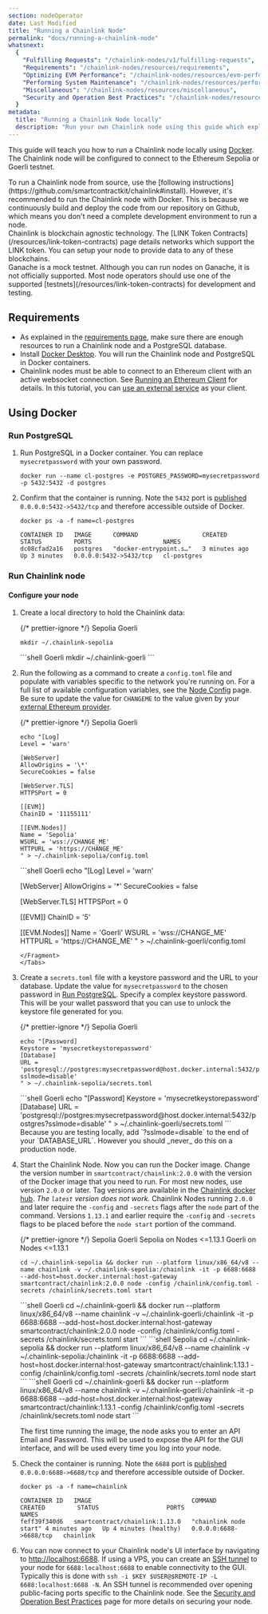 ```yaml
---
section: nodeOperator
date: Last Modified
title: "Running a Chainlink Node"
permalink: "docs/running-a-chainlink-node"
whatsnext:
  {
    "Fulfilling Requests": "/chainlink-nodes/v1/fulfilling-requests",
    "Requirements": "/chainlink-nodes/resources/requirements",
    "Optimizing EVM Performance": "/chainlink-nodes/resources/evm-performance-configuration",
    "Performing System Maintenance": "/chainlink-nodes/resources/performing-system-maintenance",
    "Miscellaneous": "/chainlink-nodes/resources/miscellaneous",
    "Security and Operation Best Practices": "/chainlink-nodes/resources/best-security-practices",
  }
metadata:
  title: "Running a Chainlink Node locally"
  description: "Run your own Chainlink node using this guide which explains the requirements and basics for getting started."
---
```



This guide will teach you how to run a Chainlink node locally using [Docker](#using-docker). The Chainlink node will be configured to connect to the Ethereum Sepolia or Goerli testnet.

<Aside type="note" title="Running from source">
  To run a Chainlink node from source, use the [following
  instructions](https://github.com/smartcontractkit/chainlink#install). However, it's recommended to run the Chainlink
  node with Docker. This is because we continuously build and deploy the code from our repository on Github, which means
  you don't need a complete development environment to run a node.
</Aside>

<Aside type="note" title="Other Supported Networks">
  Chainlink is blockchain agnostic technology. The [LINK Token Contracts](/resources/link-token-contracts) page details
  networks which support the LINK token. You can setup your node to provide data to any of these blockchains.
</Aside>

<Aside type="note" title="Running Chainlink Node on Ganache">
  Ganache is a mock testnet. Although you can run nodes on Ganache, it is not officially supported. Most node operators
  should use one of the supported [testnets](/resources/link-token-contracts) for development and testing.
</Aside>

## Requirements

- As explained in the [requirements page](/chainlink-nodes/resources/requirements), make sure there are enough resources to run a Chainlink node and a PostgreSQL database.
- Install [Docker Desktop](https://docs.docker.com/get-docker/). You will run the Chainlink node and PostgreSQL in Docker containers.
- Chainlink nodes must be able to connect to an Ethereum client with an active websocket connection. See [Running an Ethereum Client](/chainlink-nodes/resources/run-an-ethereum-client) for details. In this tutorial, you can [use an external service](/chainlink-nodes/resources/run-an-ethereum-client/#external-services) as your client.

## Using Docker

### Run PostgreSQL

1. Run PostgreSQL in a Docker container. You can replace `mysecretpassword` with your own password.

   ```shell
   docker run --name cl-postgres -e POSTGRES_PASSWORD=mysecretpassword -p 5432:5432 -d postgres
   ```

1. Confirm that the container is running. Note the `5432` port is [published](https://docs.docker.com/config/containers/container-networking/#published-ports) `0.0.0.0:5432->5432/tcp` and therefore accessible outside of Docker.

   ```shell
   docker ps -a -f name=cl-postgres

   CONTAINER ID   IMAGE      COMMAND                  CREATED         STATUS         PORTS                    NAMES
   dc08cfad2a16   postgres   "docker-entrypoint.s…"   3 minutes ago   Up 3 minutes   0.0.0.0:5432->5432/tcp   cl-postgres
   ```

### Run Chainlink node

#### Configure your node

1. Create a local directory to hold the Chainlink data:

   {/* prettier-ignore */}
   <Tabs client:visible>
      <Fragment slot="tab.1">Sepolia</Fragment>
      <Fragment slot="tab.2">Goerli</Fragment>
      <Fragment slot="panel.1">
      ```shell Sepolia
      mkdir ~/.chainlink-sepolia
      ```
      </Fragment>
      <Fragment slot="panel.2">
      ```shell Goerli
      mkdir ~/.chainlink-goerli
      ```
      </Fragment>
   </Tabs>

1. Run the following as a command to create a `config.toml` file and populate with variables specific to the network you're running on. For a full list of available configuration variables, see the [Node Config](/chainlink-nodes/v1/node-config) page.
   Be sure to update the value for `CHANGEME` to the value given by your [external Ethereum provider](/chainlink-nodes/resources/run-an-ethereum-client/#external-services).

   {/* prettier-ignore */}
   <Tabs client:visible>
      <Fragment slot="tab.1">Sepolia</Fragment>
      <Fragment slot="tab.2">Goerli</Fragment>
      <Fragment slot="panel.1">
      ```shell Sepolia
      echo "[Log]
      Level = 'warn'

      [WebServer]
      AllowOrigins = '\*'
      SecureCookies = false

      [WebServer.TLS]
      HTTPSPort = 0

      [[EVM]]
      ChainID = '11155111'

      [[EVM.Nodes]]
      Name = 'Sepolia'
      WSURL = 'wss://CHANGE_ME'
      HTTPURL = 'https://CHANGE_ME'
      " > ~/.chainlink-sepolia/config.toml
      ```
      </Fragment>
      <Fragment slot="panel.2">
      ```shell Goerli
      echo "[Log]
      Level = 'warn'

      [WebServer]
      AllowOrigins = '*'
      SecureCookies = false

      [WebServer.TLS]
      HTTPSPort = 0

      [[EVM]]
      ChainID = '5'

      [[EVM.Nodes]]
      Name = 'Goerli'
      WSURL = 'wss://CHANGE_ME'
      HTTPURL = 'https://CHANGE_ME'
      " > ~/.chainlink-goerli/config.toml
      ```
      </Fragment>
   </Tabs>

1. Create a `secrets.toml` file with a keystore password and the URL to your database. Update the value for `mysecretpassword` to the chosen password in [Run PostgreSQL](#run-postgresql). Specify a complex keystore password. This will be your wallet password that you can use to unlock the keystore file generated for you.

   {/* prettier-ignore */}
   <Tabs client:visible>
      <Fragment slot="tab.1">Sepolia</Fragment>
      <Fragment slot="tab.2">Goerli</Fragment>
      <Fragment slot="panel.1">
      ```shell Sepolia
      echo "[Password]
      Keystore = 'mysecretkeystorepassword'
      [Database]
      URL = 'postgresql://postgres:mysecretpassword@host.docker.internal:5432/postgres?sslmode=disable'
      " > ~/.chainlink-sepolia/secrets.toml
      ```
      </Fragment>
      <Fragment slot="panel.2">
      ```shell Goerli
      echo "[Password]
      Keystore = 'mysecretkeystorepassword'
      [Database]
      URL = 'postgresql://postgres:mysecretpassword@host.docker.internal:5432/postgres?sslmode=disable'
      " > ~/.chainlink-goerli/secrets.toml
      ```
      </Fragment>
   </Tabs>

   <Aside type="tip" title="Important">
     Because you are testing locally, add `?sslmode=disable` to the end of your `DATABASE_URL`. However you should
     _never_ do this on a production node.
   </Aside>

1. Start the Chainlink Node. Now you can run the Docker image. Change the version number in `smartcontract/chainlink:2.0.0` with the version of the Docker image that you need to run. For most new nodes, use version `2.0.0` or later. Tag versions are available in the [Chainlink docker hub](https://hub.docker.com/r/smartcontract/chainlink/tags). _The `latest` version does not work._ Chainlink Nodes running `2.0.0` and later require the `-config` and `-secrets` flags after the `node` part of the command. Versions `1.13.1` and earlier require the `-config` and `-secrets` flags to be placed before the `node start` portion of the command.

   {/* prettier-ignore */}
   <Tabs client:visible>
      <Fragment slot="tab.1">Sepolia</Fragment>
      <Fragment slot="tab.2">Goerli</Fragment>
      <Fragment slot="tab.3">Sepolia on Nodes \<=1.13.1</Fragment>
      <Fragment slot="tab.4">Goerli on Nodes \<=1.13.1</Fragment>
      <Fragment slot="panel.1">
      ```shell Sepolia
      cd ~/.chainlink-sepolia && docker run --platform linux/x86_64/v8 --name chainlink -v ~/.chainlink-sepolia:/chainlink -it -p 6688:6688 --add-host=host.docker.internal:host-gateway smartcontract/chainlink:2.0.0 node -config /chainlink/config.toml -secrets /chainlink/secrets.toml start
      ```
      </Fragment>
      <Fragment slot="panel.2">
      ```shell Goerli
      cd ~/.chainlink-goerli && docker run --platform linux/x86_64/v8 --name chainlink -v ~/.chainlink-goerli:/chainlink -it -p 6688:6688 --add-host=host.docker.internal:host-gateway smartcontract/chainlink:2.0.0 node -config /chainlink/config.toml -secrets /chainlink/secrets.toml start
      ```
      </Fragment>
      <Fragment slot="panel.3">
      ```shell Sepolia
      cd ~/.chainlink-sepolia && docker run --platform linux/x86_64/v8 --name chainlink -v ~/.chainlink-sepolia:/chainlink -it -p 6688:6688 --add-host=host.docker.internal:host-gateway smartcontract/chainlink:1.13.1 -config /chainlink/config.toml -secrets /chainlink/secrets.toml node start
      ```
      </Fragment>
      <Fragment slot="panel.4">
      ```shell Goerli
      cd ~/.chainlink-goerli && docker run --platform linux/x86_64/v8 --name chainlink -v ~/.chainlink-goerli:/chainlink -it -p 6688:6688 --add-host=host.docker.internal:host-gateway smartcontract/chainlink:1.13.1 -config /chainlink/config.toml -secrets /chainlink/secrets.toml node start
      ```
      </Fragment>
   </Tabs>

   The first time running the image, the node asks you to enter an API Email and Password. This will be used to expose the API for the GUI interface, and will be used every time you log into your node.

1. Check the container is running. Note the `6688` port is [published](https://docs.docker.com/config/containers/container-networking/#published-ports) `0.0.0.0:6688->6688/tcp` and therefore accessible outside of Docker.

   ```shell
   docker ps -a -f name=chainlink

   CONTAINER ID   IMAGE                            COMMAND                CREATED         STATUS                   PORTS                    NAMES
   feff39f340d6   smartcontract/chainlink:1.13.0   "chainlink node start" 4 minutes ago   Up 4 minutes (healthy)   0.0.0.0:6688->6688/tcp   chainlink
   ```

1. You can now connect to your Chainlink node's UI interface by navigating to [http://localhost:6688](http://localhost:6688). If using a VPS, you can create an [SSH tunnel](https://www.howtogeek.com/168145/how-to-use-ssh-tunneling/) to your node for `6688:localhost:6688` to enable connectivity to the GUI. Typically this is done with `ssh -i $KEY $USER@$REMOTE-IP -L 6688:localhost:6688 -N`. An SSH tunnel is recommended over opening public-facing ports specific to the Chainlink node. See the [Security and Operation Best Practices](/chainlink-nodes/resources/best-security-practices) page for more details on securing your node.
